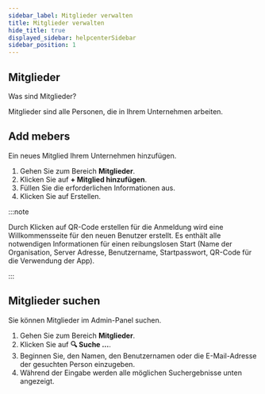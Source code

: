 ```yaml
---
sidebar_label: Mitglieder verwalten
title: Mitglieder verwalten
hide_title: true
displayed_sidebar: helpcenterSidebar
sidebar_position: 1
---
```




<div class="hero hero--primary">
  <div class="container">
    <h2 class="hero__title">Mitglieder</h2>
    <p class="hero__subtitle">Was sind Mitglieder?</p>
    <p>Mitglieder sind alle Personen, die in Ihrem Unternehmen arbeiten.</p>
  </div>
</div>

## Add mebers

Ein neues Mitglied Ihrem Unternehmen hinzufügen.

<Tabs>
  <TabItem value="desktop" label="Desktop" default>
  <ol>
    <li>Gehen Sie zum Bereich <b>Mitglieder</b>.</li>
    <li>Klicken Sie auf <b>+ Mitglied hinzufügen</b>.</li>
    <li>Füllen Sie die erforderlichen Informationen aus.</li>
    <li>Klicken Sie auf Erstellen.</li>
  </ol>
  </TabItem>
</Tabs>

:::note

Durch Klicken auf QR-Code erstellen für die Anmeldung wird eine Willkommensseite für den neuen Benutzer erstellt. Es enthält alle notwendigen Informationen für einen reibungslosen Start (Name der Organisation, Server Adresse, Benutzername, Startpasswort, QR-Code für die Verwendung der App).

:::


## Mitglieder suchen

Sie können Mitglieder im Admin-Panel suchen.

<Tabs>
  <TabItem value="desktop" label="Desktop" default>
  <ol>
    <li>Gehen Sie zum Bereich <b>Mitglieder</b>.</li>
    <li>Klicken Sie auf <b>🔍 Suche …</b>.</li>
    <li>Beginnen Sie, den Namen, den Benutzernamen oder die E-Mail-Adresse der gesuchten Person einzugeben.</li>
    <li>Während der Eingabe werden alle möglichen Suchergebnisse unten angezeigt.</li>
  </ol>
  </TabItem>
</Tabs>
